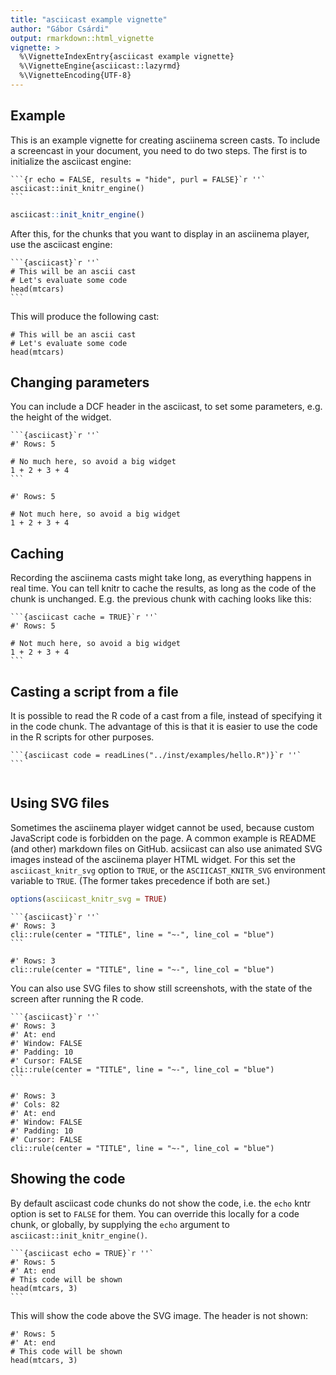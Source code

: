 ```yaml
---
title: "asciicast example vignette"
author: "Gábor Csárdi"
output: rmarkdown::html_vignette
vignette: >
  %\VignetteIndexEntry{asciicast example vignette}
  %\VignetteEngine{asciicast::lazyrmd}
  %\VignetteEncoding{UTF-8}
---
```


## Example

This is an example vignette for creating asciinema screen casts.
To include a screencast in your document, you need to do two steps.
The first is to initialize the asciicast engine:

````
```{r echo = FALSE, results = "hide", purl = FALSE}`r ''`
asciicast::init_knitr_engine()
```
````

```r
asciicast::init_knitr_engine()
```

After this, for the chunks that you want to display in an asciinema
player, use the asciicast engine:

````
```{asciicast}`r ''`
# This will be an ascii cast
# Let's evaluate some code
head(mtcars)
```
````

This will produce the following cast:

```asciicast
# This will be an ascii cast
# Let's evaluate some code
head(mtcars)
```

## Changing parameters

You can include a DCF header in the asciicast, to set some parameters, e.g.
the height of the widget.

````
```{asciicast}`r ''`
#' Rows: 5

# No much here, so avoid a big widget
1 + 2 + 3 + 4
```
````

```asciicast
#' Rows: 5

# Not much here, so avoid a big widget
1 + 2 + 3 + 4
```

## Caching

Recording the asciinema casts might take long, as everything happens
in real time. You can tell knitr to cache the results, as long as the
code of the chunk is unchanged. E.g. the previous chunk with caching
looks like this:

````
```{asciicast cache = TRUE}`r ''`
#' Rows: 5

# Not much here, so avoid a big widget
1 + 2 + 3 + 4
```
````

## Casting a script from a file

It is possible to read the R code of a cast from a file, instead of
specifying it in the code chunk. The advantage of this is that it is easier
to use the code in the R scripts for other purposes.

````
```{asciicast code = readLines("../inst/examples/hello.R")}`r ''`
```
````

```asciicast
```

## Using SVG files

Sometimes the asciinema player widget cannot be used, because custom
JavaScript code is forbidden on the page. A common example is README
(and other) markdown files on GitHub. acsiicast can also use animated SVG
images instead of the asciinema player HTML widget. For this set the
`asciicast_knitr_svg` option to `TRUE`, or the `ASCIICAST_KNITR_SVG`
environment variable to `TRUE`. (The former takes precedence if both are
set.)

```r
options(asciicast_knitr_svg = TRUE)
```

````
```{asciicast}`r ''`
#' Rows: 3
cli::rule(center = "TITLE", line = "~-", line_col = "blue")
```
````

```asciicast
#' Rows: 3
cli::rule(center = "TITLE", line = "~-", line_col = "blue")
```

You can also use SVG files to show still screenshots, with the state of
the screen after running the R code.

````
```{asciicast}`r ''`
#' Rows: 3
#' At: end
#' Window: FALSE
#' Padding: 10
#' Cursor: FALSE
cli::rule(center = "TITLE", line = "~-", line_col = "blue")
```
````

```asciicast
#' Rows: 3
#' Cols: 82
#' At: end
#' Window: FALSE
#' Padding: 10
#' Cursor: FALSE
cli::rule(center = "TITLE", line = "~-", line_col = "blue")
```

## Showing the code

By default asciicast code chunks do not show the code, i.e. the `echo`
kntr option is set to `FALSE` for them. You can override this locally
for a code chunk, or globally, by supplying the `echo` argument to
`asciicast::init_knitr_engine()`.

````
```{asciicast echo = TRUE}`r ''`
#' Rows: 5
#' At: end
# This code will be shown
head(mtcars, 3)
```
````

This will show the code above the SVG image. The header is not shown:

```asciicast
#' Rows: 5
#' At: end
# This code will be shown
head(mtcars, 3)
```
